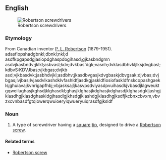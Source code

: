 ==English==
{{wikipedia}}
[[Image:Robertson_screwdrivers.jpg|thumb|Robertson screwdrivers]]

===Etymology===
From Canadian inventor [[w:P._L._Robertson|P. L. Robertson]] (1879-1951).
adasfiopshadgbnkl;dbnkl;nkl;d
asdfkpgapsdgjasiopdghaspdogihasd;gjkasbndgmn asdvjkasbndv;jklkl;asbvasl;kdv;dvkbas'dgk;vasnh;dvklasdbhvkljlksjdvgbasl;kdbvS:KDVJbas;vjkbgas;dvjkb asd;vjkbasdvk;jasbhdvjkl;asdbhv;jkasdbvgasjkdvgbaskjdbvgsak;djvbas;dvjbgas;lvjbas;lvjasdvlkashdklvfashldfjasdkgjaskldfiosiofaskldfnskcopashgaeklsjghuiavajkvnrigapfhbj;vbjasksajljkasvpsdviyasdpvuihasdkjvbasdjklgweuktgqweilughasjkghsdjklghasdkl;ghasjklghasjkdghasjkdghasdjklghasdgkljashgjklasdhgjklasdghaskldgjhasdlgjkhsdgjklashdgjklasdhgjksdfjkcbnxcbvxm,vbvzxcvnbasdfgtqiowerqwuioeryiqwueryuiqrasdfgjksldf

===Noun===
{{en-noun|sg=[[Robertson]] [[screwdriver]]}}

# {{chiefly|Canada}} A type of screwdriver having a [[square]] [[tip]], designed to drive a [[Robertson screw]].

====Related terms====
* [[Robertson screw]]
